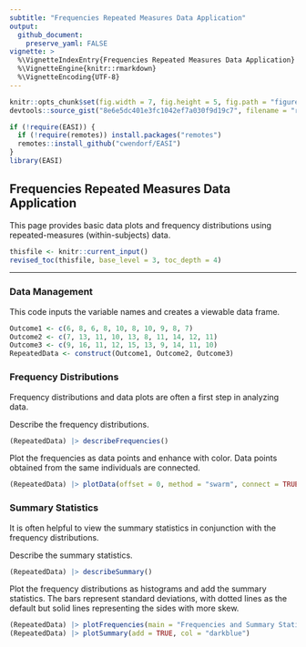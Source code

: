 ```yaml
---
subtitle: "Frequencies Repeated Measures Data Application"
output:
  github_document:
    preserve_yaml: FALSE
vignette: >
  %\VignetteIndexEntry{Frequencies Repeated Measures Data Application}
  %\VignetteEngine{knitr::rmarkdown}
  %\VignetteEncoding{UTF-8}
---
```


```r
knitr::opts_chunk$set(fig.width = 7, fig.height = 5, fig.path = "figures/", echo = TRUE, warning = FALSE, message = FALSE)
devtools::source_gist("8e6e5dc401e3fc1042ef7a030f9d19c7", filename = "revised_toc.R")
```

```r
if (!require(EASI)) {
  if (!require(remotes)) install.packages("remotes")
  remotes::install_github("cwendorf/EASI")
}
library(EASI)
```

## Frequencies Repeated Measures Data Application

This page provides basic data plots and frequency distributions using repeated-measures (within-subjects) data.

```r
thisfile <- knitr::current_input()
revised_toc(thisfile, base_level = 3, toc_depth = 4)
```

---

### Data Management

This code inputs the variable names and creates a viewable data frame.
```r
Outcome1 <- c(6, 8, 6, 8, 10, 8, 10, 9, 8, 7)
Outcome2 <- c(7, 13, 11, 10, 13, 8, 11, 14, 12, 11)
Outcome3 <- c(9, 16, 11, 12, 15, 13, 9, 14, 11, 10)
RepeatedData <- construct(Outcome1, Outcome2, Outcome3)
```

### Frequency Distributions

Frequency distributions and data plots are often a first step in analyzing data.

Describe the frequency distributions.
```r
(RepeatedData) |> describeFrequencies()
```

Plot the frequencies as data points and enhance with color. Data points obtained from the same individuals are connected.
```r
(RepeatedData) |> plotData(offset = 0, method = "swarm", connect = TRUE, col = "darkblue")
```

### Summary Statistics

It is often helpful to view the summary statistics in conjunction with the frequency distributions.

Describe the summary statistics.
```r
(RepeatedData) |> describeSummary()
```

Plot the frequency distributions as histograms and add the summary statistics. The bars represent standard deviations, with dotted lines as the default but solid lines representing the sides with more skew.
```r
(RepeatedData) |> plotFrequencies(main = "Frequencies and Summary Statistics for the Data", col = "darkblue")
(RepeatedData) |> plotSummary(add = TRUE, col = "darkblue")
```

